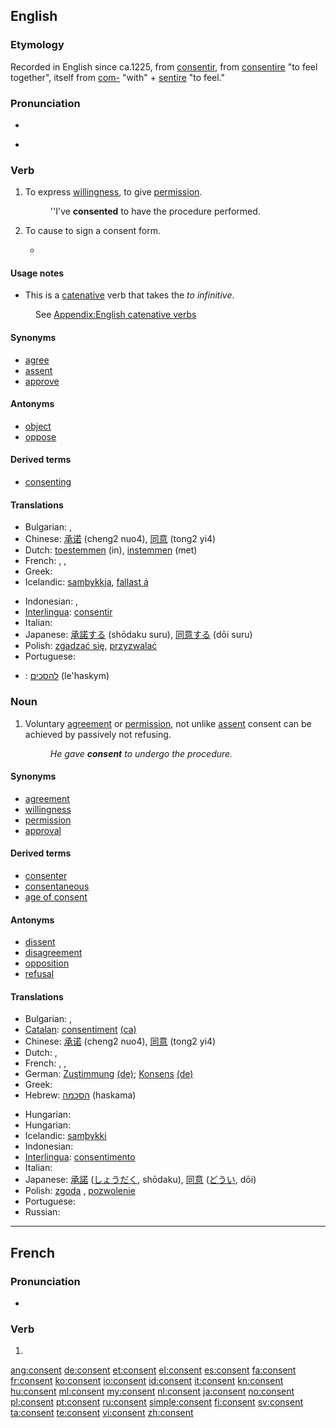 ==English==

===Etymology===
Recorded in English since ca.1225, from {{etyl|fro}} [[consentir]], from {{etyl|la}} [[consentire]] "to feel together", itself from [[com-]] "with" + [[sentire]] "to feel."
{{wikipedia}}

===Pronunciation===
* {{audio|en-us-consent.ogg|Audio (US)}}

* {{rhymes|ɛnt}}

===Verb===
{{en-verb}}

# {{intransitive}} To express [[willingness]], to give [[permission]].
#: ''I've '''consented''' to have the procedure performed.
# {{transitive|medical}} To cause to sign a consent form.
#* {{quote-journal|title=A randomized clinical trial to compare the effectiveness of canine lacebacks with reference to … |- ►maneyjournals.org [HTML]|author=T Usmani|coauthors=KD O'Brien, HV Worthington, S Derwent, D …|journal=Journal of Orthodontics|year=2002|passage=When the patient was '''consented''' to enter the study and registered, a telephone call was made to research assistant}}

====Usage notes====
* This is a [[catenative]] verb that takes the ''to infinitive''.
: See [[Appendix:English catenative verbs]]

====Synonyms====
* [[agree]]
* [[assent]]
* [[approve]]

====Antonyms====
* [[object]]
* [[oppose]]

====Derived terms====
* [[consenting]]

====Translations====
{{trans-top|to express willingness}}
* Bulgarian: {{t-|bg|съгласявам се}},  {{t|bg|съгласен съм}}
* Chinese: [[承诺]] (cheng2 nuo4), [[同意]] (tong2 yi4)
* Dutch: [[toestemmen]] (in), [[instemmen]] (met)
* French: {{t+|fr|consentir}}, {{t+|fr|approuver}}, {{t+|fr|agréer}}
* Greek: {{t+|el|συναινώ|tr=synainó}}
* Icelandic: [[samþykkja]], [[fallast á]]
{{trans-mid}}
* Indonesian: {{t+|id|setuju|xs=Indonesian}}, {{t-|id|rela|xs=Indonesian}}
* [[Interlingua]]: [[consentir]]
* Italian: {{t+|it|consentire}}
* Japanese: [[承諾する]] (shōdaku suru), [[同意する]] (dōi suru)
* Polish: [[zgadzać się]], [[przyzwalać]]
* Portuguese: {{t+|pt|consentir}}
{{trans-bottom}}

{{checktrans-top}}
* {{ttbc|Hebrew}}: [[להסכים]] (le'haskym)
{{checktrans-bottom}}

===Noun===
{{en-noun}}

# Voluntary [[agreement]] or [[permission]], not unlike [[assent]] consent can be achieved by passively not refusing.
#: ''He gave '''consent''' to undergo the procedure.''

====Synonyms====
* [[agreement]]
* [[willingness]]
* [[permission]]
* [[approval]]

====Derived terms====
* [[consenter]]
* [[consentaneous]]
* [[age of consent]]

====Antonyms====
* [[dissent]]
* [[disagreement]]
* [[opposition]]
* [[refusal]]

====Translations====
{{rfc-tsort|duplicate language: Hungarian}}
{{trans-top|voluntary agreement}}
* Bulgarian: {{t+|bg|съгласие|n}},  {{t+|bg|разрешение|n}}
* [[Catalan]]: [[consentiment]] {{m}} [[:ca:consentiment|(ca)]]
* Chinese: [[承诺]] (cheng2 nuo4), [[同意]] (tong2 yi4)
* Dutch: {{t-|nl|toestemming|f}}, {{t-|nl|instemming|f}}
* French: {{t+|fr|consentement|m}}, {{t+|fr|approbation|f}}, {{t+|fr|agrément}}
* German: [[Zustimmung]] {{f}} [[:de:Zustimmung|(de)]]; [[Konsens]] {{m}} [[:de:Konsens|(de)]]
* Greek: {{t+|el|συναίνεση|f|tr=synaínesi}}
* Hebrew: [[הסכמה]] (haskama) {{f}}
{{trans-mid}}
* Hungarian: {{t|hu|beleegyezés}}
* Hungarian: {{t|hu|beleegyezés}}
* Icelandic: [[samþykki]] {{n}}
* Indonesian: {{t+|id|setuju|alt=persetujuan|xs=Indonesian}}
* [[Interlingua]]: [[consentimento]]
* Italian: {{t+|it|consenso|m}}
* Japanese: [[承諾]] ([[しょうだく]], shōdaku), [[同意]] ([[どうい]], dōi)
* Polish: [[zgoda]] {{f}}, [[pozwolenie]] {{n}}
* Portuguese: {{t+|pt|consentimento|m}}
* Russian: {{t|ru|дозволение|n}}
{{trans-bottom}}

----

==French==

===Pronunciation===
* {{IPA|lang=fr|/kɔ̃.sɑ̃/}}

===Verb===
{{fr-verb-form}}

# {{conjugation of|consentir||3|s|pres|ind|lang=fr}}

[[ang:consent]]
[[de:consent]]
[[et:consent]]
[[el:consent]]
[[es:consent]]
[[fa:consent]]
[[fr:consent]]
[[ko:consent]]
[[io:consent]]
[[id:consent]]
[[it:consent]]
[[kn:consent]]
[[hu:consent]]
[[ml:consent]]
[[my:consent]]
[[nl:consent]]
[[ja:consent]]
[[no:consent]]
[[pl:consent]]
[[pt:consent]]
[[ru:consent]]
[[simple:consent]]
[[fi:consent]]
[[sv:consent]]
[[ta:consent]]
[[te:consent]]
[[vi:consent]]
[[zh:consent]]